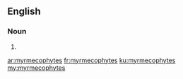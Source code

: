==English==

===Noun===
{{head|en|plural}}

# {{plural of|myrmecophyte|lang=en}}

[[ar:myrmecophytes]]
[[fr:myrmecophytes]]
[[ku:myrmecophytes]]
[[my:myrmecophytes]]